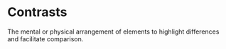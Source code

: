 # Contrasts

The mental or physical arrangement of elements to highlight differences and facilitate comparison.